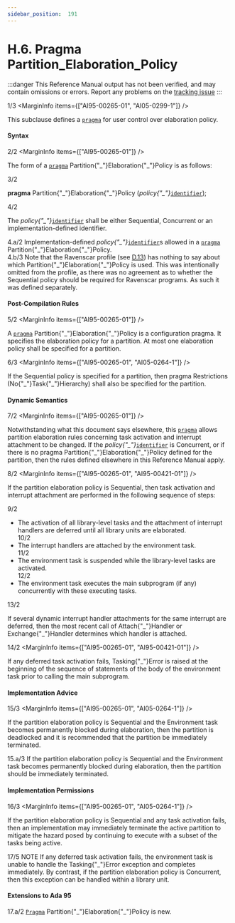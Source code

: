 ```yaml
---
sidebar_position:  191
---
```


# H.6. Pragma Partition_Elaboration_Policy

:::danger
This Reference Manual output has not been verified,
and may contain omissions or errors.
Report any problems on the [tracking issue](https://github.com/ada-lang-io/ada-lang-io/issues/20)
:::


<MarginText>1/3</MarginText>
<MarginInfo items={["AI95-00265-01", "AI05-0299-1"]} />
<p>This subclause defines a <code><a href="/docs/arm/AA-2/AA-2.8#S0019">pragma</a></code> for user control over elaboration policy. <br /></p>


#### Syntax

<MarginText>2/2</MarginText>
<MarginInfo items={["AI95-00265-01"]} />
<p class="Indented2">The form of a <code><a href="/docs/arm/AA-2/AA-2.8#S0019">pragma</a></code> Partition{"_"}Elaboration{"_"}Policy is as follows: <br /></p>

<MarginText>3/2</MarginText>
<p class="Indented2">  <b>pragma</b> Partition{"_"}Elaboration{"_"}Policy (<i>policy{"_"}</i><code><a href="/docs/arm/AA-2/AA-2.3#S0002">identifier</a></code>);<br /></p>

<MarginText>4/2</MarginText>
<p class="Indented2">The <i>policy{"_"}</i><code><a href="/docs/arm/AA-2/AA-2.3#S0002">identifier</a></code> shall be either Sequential, Concurrent or an implementation-defined identifier. <br /></p>

<AnnotatedOnly>
<MarginText>4.a/2</MarginText>
<Admonition type="aarm" aarm="implementation-defined">
<b></b>Implementation-defined <i>policy{"_"}</i><code><a href="/docs/arm/AA-2/AA-2.3#S0002">identifier</a></code>s allowed in a <code><a href="/docs/arm/AA-2/AA-2.8#S0019">pragma</a></code> Partition{"_"}Elaboration{"_"}Policy.<br />
</Admonition>
</AnnotatedOnly>

<AnnotatedOnly>
<MarginText>4.b/3</MarginText>
<Admonition type="aarm" aarm="ramification">
<b></b>Note that the Ravenscar profile (see <a href="/docs/arm/AA-D/AA-D.13">D.13</a>) has nothing to say about which Partition{"_"}Elaboration{"_"}Policy is used. This was intentionally omitted from the profile, as there was no agreement as to whether the Sequential policy should be required for Ravenscar programs. As such it was defined separately. <br />
</Admonition>
</AnnotatedOnly>


#### Post-Compilation Rules

<MarginText>5/2</MarginText>
<MarginInfo items={["AI95-00265-01"]} />
<p>A <code><a href="/docs/arm/AA-2/AA-2.8#S0019">pragma</a></code> Partition{"_"}Elaboration{"_"}Policy is a configuration pragma. It specifies the elaboration policy for a partition. At most one elaboration policy shall be specified for a partition.<br /></p>

<MarginText>6/3</MarginText>
<MarginInfo items={["AI95-00265-01", "AI05-0264-1"]} />
<p>If the Sequential policy is specified for a partition, then pragma Restrictions (No{"_"}Task{"_"}Hierarchy) shall also be specified for the partition. <br /></p>


#### Dynamic Semantics

<MarginText>7/2</MarginText>
<MarginInfo items={["AI95-00265-01"]} />
<p>Notwithstanding what this document says elsewhere, this <code><a href="/docs/arm/AA-2/AA-2.8#S0019">pragma</a></code> allows partition elaboration rules concerning task activation and interrupt attachment to be changed. If the <i>policy{"_"}</i><code><a href="/docs/arm/AA-2/AA-2.3#S0002">identifier</a></code> is Concurrent, or if there is no pragma Partition{"_"}Elaboration{"_"}Policy defined for the partition, then the rules defined elsewhere in this Reference Manual apply.<br /></p>

<MarginText>8/2</MarginText>
<MarginInfo items={["AI95-00265-01", "AI95-00421-01"]} />
<p>If the partition elaboration policy is Sequential, then task activation and interrupt attachment are performed in the following sequence of steps:<br /></p>

<MarginText>9/2</MarginText>
<ul>
<li>The activation of all library-level tasks and the attachment of interrupt handlers are deferred until all library units are elaborated.<br /></li>
<MarginText>10/2</MarginText>
<li>The interrupt handlers are attached by the environment task.<br /></li>
<MarginText>11/2</MarginText>
<li>The environment task is suspended while the library-level tasks are activated.<br /></li>
<MarginText>12/2</MarginText>
<li>The environment task executes the main subprogram (if any) concurrently with these executing tasks. <br /></li>
</ul>
<MarginText>13/2</MarginText>
<MarginInfo items={["AI95-00265-01", "AI95-00421-01"]} />
<p>If several dynamic interrupt handler attachments for the same interrupt are deferred, then the most recent call of Attach{"_"}Handler or Exchange{"_"}Handler determines which handler is attached.<br /></p>

<MarginText>14/2</MarginText>
<MarginInfo items={["AI95-00265-01", "AI95-00421-01"]} />
<p>If any deferred task activation fails, Tasking{"_"}Error is raised at the beginning of the sequence of statements of the body of the environment task prior to calling the main subprogram.<br /></p>


#### Implementation Advice

<MarginText>15/3</MarginText>
<MarginInfo items={["AI95-00265-01", "AI05-0264-1"]} />
<p>If the partition elaboration policy is Sequential and the Environment task becomes permanently blocked during elaboration, then the partition is deadlocked and it is recommended that the partition be immediately terminated. <br /></p>

<AnnotatedOnly>
<MarginText>15.a/3</MarginText>
<Admonition type="aarm" aarm="implementation-advice">
<b></b>If the partition elaboration policy is Sequential and the Environment task becomes permanently blocked during elaboration, then the partition should be immediately terminated.<br />
</Admonition>
</AnnotatedOnly>


#### Implementation Permissions

<MarginText>16/3</MarginText>
<MarginInfo items={["AI95-00265-01", "AI05-0264-1"]} />
<p>If the partition elaboration policy is Sequential and any task activation fails, then an implementation may immediately terminate the active partition to mitigate the hazard posed by continuing to execute with a subset of the tasks being active. <br /></p>

<AnnotatedOnly>
<MarginText>17/5</MarginText>
<MarginInfo items={["AI95-00421-01", "AI12-0440-1"]} />
<Admonition type="aarm" aarm="note">
NOTE   If any deferred task activation fails, the environment task is unable to handle the Tasking{"_"}Error exception and completes immediately. By contrast, if the partition elaboration policy is Concurrent, then this exception can be handled within a library unit. <br />
</Admonition>
</AnnotatedOnly>

<AnnotatedOnly>

#### Extensions to Ada 95

</AnnotatedOnly>
<AnnotatedOnly>
<MarginText>17.a/2</MarginText>
<MarginInfo items={["AI95-00265-01", "AI95-00421-01"]} />
<Admonition type="aarm" aarm="note">
<code><a href="/docs/arm/AA-2/AA-2.8#S0019">Pragma</a></code> Partition{"_"}Elaboration{"_"}Policy is new. <br />
</Admonition>
</AnnotatedOnly>

